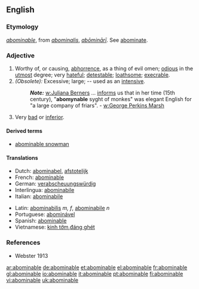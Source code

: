 ==English==
===Etymology===
{{Fr.}} ''[[abominable#French|abominable]]'', from {{L.}} ''[[abominalis]]'', ''[[abōminārī]]''. See [[abominate]].

===Adjective===
#Worthy of, or causing, [[abhorrence]], as a thing of evil omen; [[odious]] in the [[utmost]] degree; very [[hateful]]; [[detestable]]; [[loathsome]]; [[execrable]].
#''(Obsolete):'' Excessive; large; -- used as an [[intensive]]. 
#:'''''Note:''''' [[w:Juliana Berners]] ... [[informs]] us that in her time (15th century), "'''abomynable''' syght of monkes" was elegant English for "a large company of friars". - [[w:George Perkins Marsh]]
#Very [[bad]] or [[inferior]].

====Derived terms====
*[[abominable snowman]]

====Translations====
{{top}}
*Dutch: [[abominabel]], [[afstotelijk]]
*French: [[abominable]] 
*German: [[verabscheuungswürdig]] 
*Interlingua: [[abominabile]] 
*Italian: [[abominabile]] 
{{mid}}
*Latin: [[abominabilis]] ''m, f'', [[abominabile]] ''n''
*Portuguese: [[abominável]]
*Spanish: [[abominable]]
*Vietnamese: [[kinh tởm]],[[đáng ghét]]
{{bottom}}

===References===
*Webster 1913

[[ar:abominable]]
[[de:abominable]]
[[et:abominable]]
[[el:abominable]]
[[fr:abominable]]
[[gl:abominable]]
[[io:abominable]]
[[it:abominable]]
[[pt:abominable]]
[[fi:abominable]]
[[vi:abominable]]
[[uk:abominable]]